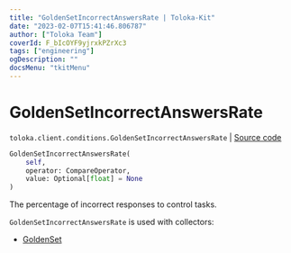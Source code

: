 ```yaml
---
title: "GoldenSetIncorrectAnswersRate | Toloka-Kit"
date: "2023-02-07T15:41:46.806787"
author: ["Toloka Team"]
coverId: F_bIcOYF9yjrxkPZrXc3
tags: ["engineering"]
ogDescription: ""
docsMenu: "tkitMenu"
---
```


# GoldenSetIncorrectAnswersRate
`toloka.client.conditions.GoldenSetIncorrectAnswersRate` | [Source code](https://github.com/Toloka/toloka-kit/blob/v1.1.3/src/client/conditions.py#L207)

```python
GoldenSetIncorrectAnswersRate(
    self,
    operator: CompareOperator,
    value: Optional[float] = None
)
```

The percentage of incorrect responses to control tasks.

`GoldenSetIncorrectAnswersRate` is used with collectors:
- [GoldenSet](/docs-new/toloka-kit/reference/toloka.client.collectors.GoldenSet)

